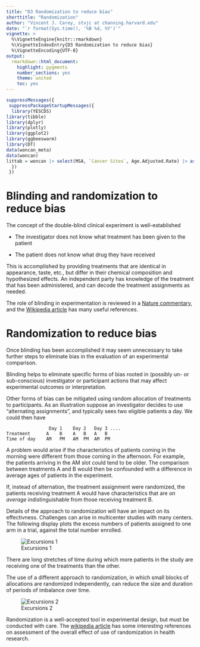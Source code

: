 ```yaml
---
title: "D3 Randomization to reduce bias"
shorttitle: "Randomization"
author: "Vincent J. Carey, stvjc at channing.harvard.edu"
date: "`r format(Sys.time(), '%B %d, %Y')`"
vignette: >
  %\VignetteEngine{knitr::rmarkdown}
  %\VignetteIndexEntry{D3 Randomization to reduce bias}
  %\VignetteEncoding{UTF-8}
output:
  rmarkdown::html_document:
    highlight: pygments
    number_sections: yes
    theme: united
    toc: yes
---
```


```r
suppressMessages({
 suppressPackageStartupMessages({
  library(YESCDS)
library(tibble)
library(dplyr)
library(plotly)
library(ggplot2)
library(ggbeeswarm)
library(DT)
data(woncan_meta)
data(woncan)
littab = woncan |> select(MSA, `Cancer Sites`, Age.Adjusted.Rate) |> as.data.frame()
  })
 })
```

# Blinding and randomization to reduce bias

The concept of the double-blind clinical experiment is well-established

- The investigator does not know what treatment has been given to the patient

- The patient does not know what drug they have received

This is accomplished by providing treatments that are identical in
appearance, taste, etc., but differ in their chemical composition
and hypothesized effects.  An independent party has knowledge of the
treatment that has been administered, and can decode the treatment
assignments as needed.

The role of blinding in experimentation is reviewed in a [Nature commentary](https://www.nature.com/articles/526187a), and the [Wikipedia article](https://en.wikipedia.org/wiki/Blinded_experiment) 
has many useful references.

# Randomization to reduce bias

Once blinding has been accomplished it may seem unnecessary to take further
steps to eliminate bias in the evaluation of an experimental comparison.

Blinding helps to eliminate specific forms of bias rooted in (possibly
un- or sub-conscious) investigator or participant actions that may
affect experimental outcomes or interpretation.

Other forms of bias can be mitigated using random allocation of treatments
to participants.  As an illustration suppose an investigator decides to
use "alternating assignments", and typically sees two eligible patients a day.
We could then have
```
                Day 1    Day 2   Day 3 ....
Treatment      A    B    A   B   A   B
Time of day    AM   PM   AM  PM  AM  PM
```
A problem would arise if the characteristics of patients coming in
the morning were different from those coming in the afternoon.  For
example, the patients arriving in the AM slot could tend to be older.
The comparison between treatments A and B would then be confounded
with a difference in average ages of patients in the experiment.

If, instead of alternation, the treatment assignment were randomized,
the patients receiving treatment A would have characteristics that
are *on average* indistinguishable from those receiving treatment B.

Details of the approach to randomization will have an impact
on its effectivness.  Challenges can arise in multicenter studies
with many centers.  The following display plots the excess numbers
of patients assigned to one arm in a trial, against the total
number enrolled.

![Excursions 1](images/loose.jpg)

There are long stretches of time during which more patients in the
study are receiving one of the treatments than the other.

The use of a different approach to randomization, in which small blocks
of allocations are randomized independently, can reduce the size
and duration of periods of imbalance over time.

![Excursions 2](images/tight.jpg)

Randomization is a well-accepted tool in experimental design, but
must be conducted with care.  The [wikipedia article](https://en.wikipedia.org/wiki/Randomized_experiment) has some interesting references on assessment of the overall effect of
use of randomization in health research.
